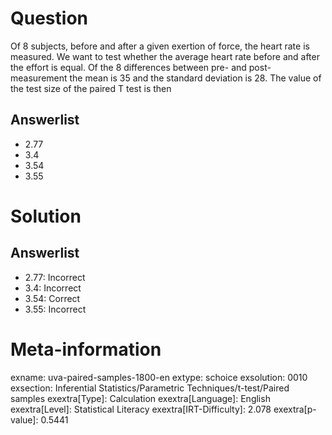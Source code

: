 Question
========

Of 8 subjects, before and after a given exertion of force, the heart rate is measured. We want to test whether the average heart rate before and after the effort is equal. Of the 8 differences between pre- and post-measurement the mean is 35 and the standard deviation is 28. The value of the test size of the paired T test is then

Answerlist
----------

* 2.77
* 3.4
* 3.54
* 3.55

Solution
========

Answerlist
----------

* 2.77: Incorrect
* 3.4: Incorrect
* 3.54: Correct
* 3.55: Incorrect

Meta-information
================
exname: uva-paired-samples-1800-en
extype: schoice
exsolution: 0010
exsection: Inferential Statistics/Parametric Techniques/t-test/Paired samples
exextra[Type]: Calculation
exextra[Language]: English
exextra[Level]: Statistical Literacy
exextra[IRT-Difficulty]: 2.078
exextra[p-value]: 0.5441
